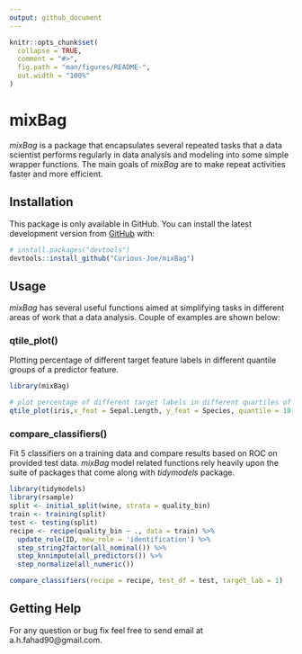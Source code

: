```yaml
---
output: github_document
---
```


<!-- README.md is generated from README.Rmd. Please edit that file -->

```r
knitr::opts_chunk$set(
  collapse = TRUE,
  comment = "#>",
  fig.path = "man/figures/README-",
  out.width = "100%"
)
```

# mixBag

<!-- badges: start -->
<!-- badges: end -->

*mixBag* is a package that encapsulates several repeated tasks that a data scientist performs regularly in data analysis and modeling into some simple wrapper functions. The main goals of *mixBag* are to make repeat activities faster and more efficient.

## Installation

This package is only available in GitHub. You can install the latest development version from [GitHub](https://github.com/) with:

``` r
# install.packages("devtools")
devtools::install_github("Curious-Joe/mixBag")
```
## Usage

*mixBag* has several useful functions aimed at simplifying tasks in different areas of work that a data analysis. Couple of examples are shown below:

### qtile_plot()

Plotting percentage of different target feature labels in different quantile groups of a predictor feature.

```r
library(mixBag)

# plot percentage of different target labels in different quartiles of a predictor
qtile_plot(iris,x_feat = Sepal.Length, y_feat = Species, quantile = 10)


```

### compare_classifiers()

Fit 5 classifiers on a training data and compare results based on ROC on provided test data. *mixBag* model related functions rely heavily upon the suite of packages that come along with *tidymodels* package.

```r
library(tidymodels)
library(rsample)
split <- initial_split(wine, strata = quality_bin)
train <- training(split)
test <- testing(split)
recipe <- recipe(quality_bin ~ ., data = train) %>%
  update_role(ID, new_role = 'identification') %>%
  step_string2factor(all_nominal()) %>%
  step_knnimpute(all_predictors()) %>%
  step_normalize(all_numeric())

compare_classifiers(recipe = recipe, test_df = test, target_lab = 1)
```

## Getting Help

For any question or bug fix feel free to send email at a.h.fahad90@gmail.com.


